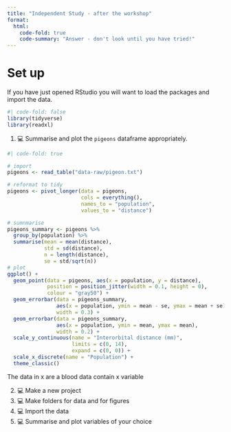 ```yaml
---
title: "Independent Study - after the workshop"
format:
  html:
    code-fold: true
    code-summary: "Answer - don't look until you have tried!"
---
```


# Set up

If you have just opened RStudio you will want to load the packages and import the data.

```r
#| code-fold: false
library(tidyverse)
library(readxl)
```


1.  💻 Summarise and plot the `pigeons` dataframe appropriately.

```r
#| code-fold: true

# import
pigeons <- read_table("data-raw/pigeon.txt")

# reformat to tidy
pigeons <- pivot_longer(data = pigeons, 
                        cols = everything(), 
                        names_to = "population", 
                        values_to = "distance")

# sumnmarise
pigeons_summary <- pigeons %>%
  group_by(population) %>%
  summarise(mean = mean(distance),
            std = sd(distance),
            n = length(distance),
            se = std/sqrt(n))
# plot
ggplot() +
  geom_point(data = pigeons, aes(x = population, y = distance),
             position = position_jitter(width = 0.1, height = 0),
             colour = "gray50") +
  geom_errorbar(data = pigeons_summary, 
                aes(x = population, ymin = mean - se, ymax = mean + se),
                width = 0.3) +
  geom_errorbar(data = pigeons_summary, 
                aes(x = population, ymin = mean, ymax = mean),
                width = 0.2) +
  scale_y_continuous(name = "Interorbital distance (mm)", 
                     limits = c(0, 14), 
                     expand = c(0, 0)) +
  scale_x_discrete(name = "Population") +
  theme_classic()

```
The data in x are a blood data contain x variable

2. 💻 Make a new project
3. 💻 Make folders for data and for figures
4. 💻 Import the data
5. 💻 Summarise and plot variables of your choice